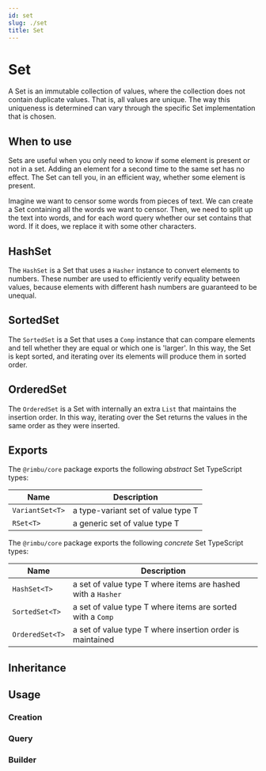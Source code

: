 ```yaml
---
id: set
slug: ./set
title: Set
---
```



# Set

A Set is an immutable collection of values, where the collection does not contain duplicate values. That is, all values are unique. The way this uniqueness is determined can vary through the specific Set implementation that is chosen.

## When to use

Sets are useful when you only need to know if some element is present or not in a set. Adding an element for a second time to the same set has no effect. The Set can tell you, in an efficient way, whether some element is present.

Imagine we want to censor some words from pieces of text. We can create a Set containing all the words we want to censor. Then, we need to split up the text into words, and for each word query whether our set contains that word. If it does, we replace it with some other characters.

## HashSet

The `HashSet` is a Set that uses a `Hasher` instance to convert elements to numbers. These number are used to efficiently verify equality between values, because elements with different hash numbers are guaranteed to be unequal.

## SortedSet

The `SortedSet` is a Set that uses a `Comp` instance that can compare elements and tell whether they are equal or which one is 'larger'. In this way, the Set is kept sorted, and iterating over its elements will produce them in sorted order.

## OrderedSet

The `OrderedSet` is a Set with internally an extra `List` that maintains the insertion order. In this way, iterating over the Set returns the values in the same order as they were inserted.

## Exports

The `@rimbu/core` package exports the following _abstract_ Set TypeScript types:

| Name            | Description                        |
| --------------- | ---------------------------------- |
| `VariantSet<T>` | a type-variant set of value type T |
| `RSet<T>`       | a generic set of value type T      |

The `@rimbu/core` package exports the following _concrete_ Set TypeScript types:

| Name            | Description                                                  |
| --------------- | ------------------------------------------------------------ |
| `HashSet<T>`    | a set of value type T where items are hashed with a `Hasher` |
| `SortedSet<T>`  | a set of value type T where items are sorted with a `Comp`   |
| `OrderedSet<T>` | a set of value type T where insertion order is maintained    |

## Inheritance

<UmlGraph contents={inheritance} />

## Usage

### Creation

<SandBox path="set/create.ts" />

### Query

<SandBox path="set/query.ts" />

### Builder

<SandBox path="set/build.ts" />
